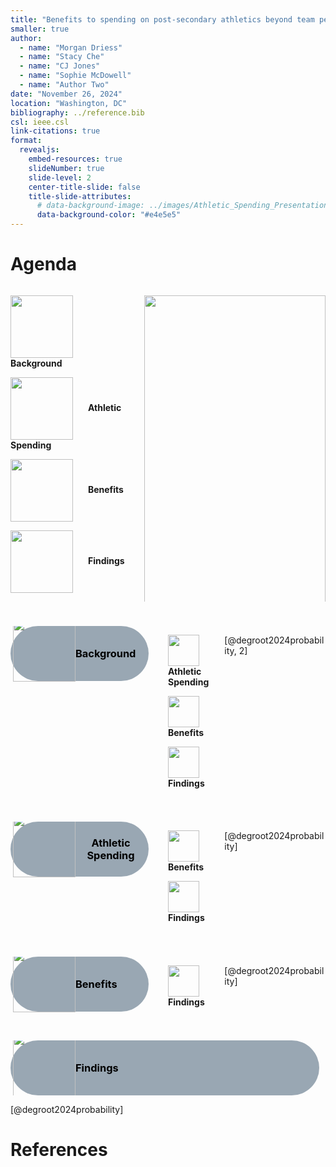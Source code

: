 ```yaml
---
title: "Benefits to spending on ​post-secondary athletics beyond team performance"
smaller: true
author:
  - name: "Morgan Driess"
  - name: "Stacy Che"
  - name: "CJ Jones"
  - name: "Sophie McDowell"
  - name: "Author Two"
date: "November 26, 2024"
location: "Washington, DC"
bibliography: ../reference.bib
csl: ieee.csl
link-citations: true
format:
  revealjs:
    embed-resources: true
    slideNumber: true
    slide-level: 2
    center-title-slide: false
    title-slide-attributes:
      # data-background-image: ../images/Athletic_Spending_Presentation_0.png
      data-background-color: "#e4e5e5"
---
```


# Agenda {data-background-color="#e4e5e5"}

:::{.columns}

::: {.column width="40%"}

<img src="../images/Athletic_Spending_Presentation_1.png" width="100px" style="vertical-align: middle; margin-right: 20px;"> **Background**

<img src="../images/Athletic_Spending_Presentation_2.png" width="100px" style="vertical-align: middle; margin-right: 20px;"> **Athletic Spending**

<img src="../images/Athletic_Spending_Presentation_3.png" width="100px" style="vertical-align: middle; margin-right: 20px;"> **Benefits**

<img src="../images/Athletic_Spending_Presentation_4.png" width="100px" style="vertical-align: middle; margin-right: 20px;"> **Findings**

:::

::: {.column width="60%"}
![](../images/Athletic_Spending_Presentation_5.png){width=100%}
:::

:::

# {data-background-color="#e4e5e5"}

<!--- Background Slide Template -->

:::{.columns}

::: {.column width="100%"}

<div style="display: flex; align-items: center; background: rgba(55, 82, 106, 0.5); border-radius: 100px; padding: 4px; margin-right: 10px; height: 80px;">
  <img src="../images/Athletic_Spending_Presentation_1.png" style="width: 100px; vertical-align: middle; margin-bottom: 10px;">
  <h3 style="margin: 0; text-align: center; color: #000;">Background</h3>
</div>
:::

::: {.column width="30%"}

<img src="../images/Athletic_Spending_Presentation_2.png" width="50px" style="vertical-align: middle; margin-right: 10px;"> **Athletic Spending**

<img src="../images/Athletic_Spending_Presentation_3.png" width="50px" style="vertical-align: middle; margin-right: 10px;"> **Benefits**

<img src="../images/Athletic_Spending_Presentation_4.png" width="50px" style="vertical-align: middle; margin-right: 10px;"> **Findings**
:::

::: {.column width="70%"}
[@degroot2024probability, 2]
:::

:::

# {data-background-color="#e4e5e5"}

<!--- Athletic Spending Slide Template -->

:::{.columns}

::: {.column width="100%"}

<div style="display: flex; align-items: center; background: rgba(55, 82, 106, 0.5); border-radius: 100px; padding: 4px; margin-right: 10px; height: 80px;">
  <img src="../images/Athletic_Spending_Presentation_2.png" style="width: 100px; vertical-align: middle; margin-bottom: 10px;">
  <h3 style="margin: 0; text-align: center; color: #000;">Athletic Spending</h3>
</div>
:::

::: {.column width="30%"}

<img src="../images/Athletic_Spending_Presentation_3.png" width="50px" style="vertical-align: middle; margin-right: 10px;"> **Benefits**

<img src="../images/Athletic_Spending_Presentation_4.png" width="50px" style="vertical-align: middle; margin-right: 10px;"> **Findings**
:::

::: {.column width="70%"}
[@degroot2024probability]
:::

:::

# {data-background-color="#e4e5e5"}

<!--- Benefits Spending Slide Template -->

:::{.columns}

::: {.column width="100%"}

<div style="display: flex; align-items: center; background: rgba(55, 82, 106, 0.5); border-radius: 100px; padding: 4px; margin-right: 10px; height: 80px;">
  <img src="../images/Athletic_Spending_Presentation_3.png" style="width: 100px; vertical-align: middle; margin-bottom: 10px;">
  <h3 style="margin: 0; text-align: center; color: #000;">Benefits</h3>
</div>
:::

::: {.column width="30%"}

<img src="../images/Athletic_Spending_Presentation_4.png" width="50px" style="vertical-align: middle; margin-right: 10px;"> **Findings**
:::

::: {.column width="70%"}
[@degroot2024probability]
:::

:::

# {data-background-color="#e4e5e5"}

<!--- Findings Spending Slide Template -->

:::{.columns}

::: {.column width="100%"}

<div style="display: flex; align-items: center; background: rgba(55, 82, 106, 0.5); border-radius: 100px; padding: 4px; margin-right: 10px; height: 80px;">
  <img src="../images/Athletic_Spending_Presentation_4.png" style="width: 100px; vertical-align: middle; margin-bottom: 10px;">
  <h3 style="margin: 0; text-align: center; color: #000;">Findings</h3>
</div>
:::

:::

[@degroot2024probability]

# References {data-background-color="#e4e5e5"}

::: {#refs}
:::
